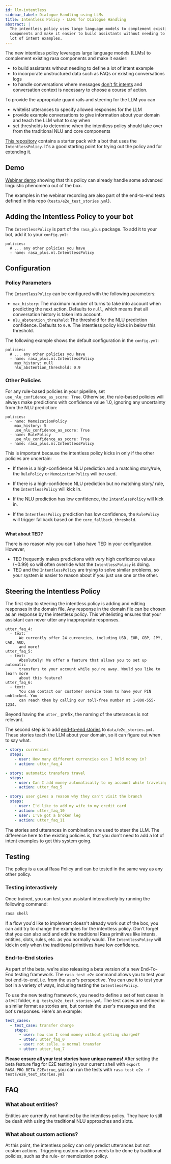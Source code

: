 ```yaml
---
id: llm-intentless
sidebar_label: Dialogue Handling using LLMs
title: Intentless Policy - LLMs for Dialogue Handling
abstract: |
  The intentless policy uses large language models to complement existing rasa
  components and make it easier to build assistants without needing to define a
  lot of intent examples.
---
```



<RasaLabsLabel />

<RasaLabsBanner />

The new intentless policy leverages large language models (LLMs) to complement
existing rasa components and make it easier:

- to build assistants without needing to define a lot of intent example
- to incorporate unstructured data such as FAQs or existing conversations logs
- to handle conversations where messages
  [don't fit intents](https://rasa.com/blog/were-a-step-closer-to-getting-rid-of-intents/)
  and conversation context is necessary to choose a course of action.

To provide the appropriate guard rails and steering for the LLM you can

- whitelist utterances to specify allowed responses for the LLM
- provide example conversations to give information about your domain and teach
  the LLM what to say when
- set thresholds to determine when the intentless policy should take over from
  the traditional NLU and core components

[This repository](https://github.com/RasaHQ/starter-pack-intentless-policy) contains a starter pack with a bot that uses the
`IntentlessPolicy`. It's a good starting point for trying out the policy and for
extending it.

## Demo

[Webinar demo](https://hubs.ly/Q01CLhyG0) showing that this policy can already
handle some advanced linguistic phenomena out of the box.

The examples in the webinar recording are also part of the end-to-end tests
defined in this repo (`tests/e2e_test_stories.yml`).

## Adding the Intentless Policy to your bot

The `IntentlessPolicy` is part of the `rasa_plus` package. To add it to your
bot, add it to your `config.yml`:

```yaml-rasa title="config.yml"
policies:
  # ... any other policies you have
  - name: rasa_plus.ml.IntentlessPolicy
```

## Configuration

### Policy Parameters
The `IntentlessPolicy` can be configured with the following parameters:

- `max_history`: The maximum number of turns to take into account when
  predicting the next action. Defaults to `null`, which means that all
  conversation history is taken into account.
- `nlu_abstention_threshold`: The threshold for the NLU prediction confidence.
  Defaults to `0.9`. The intentless policy kicks in below this threshold.

The following example shows the default configuration in the `config.yml`:

```yaml-rasa title="config.yml"
policies:
  # ... any other policies you have
  - name: rasa_plus.ml.IntentlessPolicy
    max_history: null
    nlu_abstention_threshold: 0.9
```

### Other Policies

For any rule-based policies in your pipeline, set
`use_nlu_confidence_as_score: True`. Otherwise, the rule-based policies will
always make predictions with confidence value 1.0, ignoring any uncertainty from
the NLU prediction:

```yaml-rasa title="config.yml"
policies:
  - name: MemoizationPolicy
    max_history: 5
    use_nlu_confidence_as_score: True
  - name: RulePolicy
    use_nlu_confidence_as_score: True
  - name: rasa_plus.ml.IntentlessPolicy
```

This is important because the intentless policy kicks in only if the other
policies are uncertain:

- If there is a high-confidence NLU prediction and a matching story/rule, the
  `RulePolicy` or `MemoizationPolicy` will be used.

- If there is a high-confidence NLU prediction but no matching story/ rule, the
  `IntentlessPolicy` will kick in.

- If the NLU prediction has low confidence, the `IntentlessPolicy` will kick in.

- If the `IntentlessPolicy` prediction has low confidence, the `RulePolicy` will
  trigger fallback based on the `core_fallback_threshold`.

<Image
  img={intentlessPolicyInteraction}
  caption="When does the intentless policy predict"
  alt=""
/>

**What about TED?**

There is no reason why you can't also have TED in your configuration. However,

- TED frequently makes predictions with very high confidence values (~0.99) so
  will often override what the `IntentlessPolicy` is doing.
- TED and the `IntentlessPolicy` are trying to solve similar problems, so your
  system is easier to reason about if you just use one or the other.

## Steering the Intentless Policy

The first step to steering the intentless policy is adding and editing responses
in the domain file. Any response in the domain file can be chosen as an response
by the intentless policy. This whitelisting ensures that your assistant can
never utter any inappropriate responses.

```yaml-rasa title="domain.yml"
utter_faq_4:
  - text:
      We currently offer 24 currencies, including USD, EUR, GBP, JPY, CAD, AUD,
      and more!
utter_faq_5:
  - text:
      Absolutely! We offer a feature that allows you to set up automatic
      transfers to your account while you're away. Would you like to learn more
      about this feature?
utter_faq_6:
  - text:
      You can contact our customer service team to have your PIN unblocked. You
      can reach them by calling our toll-free number at 1-800-555-1234.
```

Beyond having the `utter_` prefix, the naming of the utterances is not relevant.

The second step is to add
[end-to-end stories](../training-data-format.mdx#end-to-end-training)
to `data/e2e_stories.yml`. These stories teach the LLM about your domain, so it
can figure out when to say what.

```yaml title="data/e2e_stories.yml"
- story: currencies
  steps:
    - user: How many different currencies can I hold money in?
    - action: utter_faq_4

- story: automatic transfers travel
  steps:
    - user: Can I add money automatically to my account while traveling?
    - action: utter_faq_5

- story: user gives a reason why they can't visit the branch
  steps:
    - user: I'd like to add my wife to my credit card
    - action: utter_faq_10
    - user: I've got a broken leg
    - action: utter_faq_11
```

The stories and utterances in combination are used to steer the LLM. The
difference here to the existing policies is, that you don't need to add a lot of
intent examples to get this system going.

## Testing

The policy is a usual Rasa Policy and can be tested in the same way as any other
policy.

### Testing interactively
Once trained, you can test your assistant interactively by running the following
command:

```bash
rasa shell
```

If a flow you'd like to implement doesn't already work out of the box, you can
add try to change the examples for the intentless policy. Don't forget that you
can also add and edit the traditional Rasa primitives like intents, entities,
slots, rules, etc. as you normally would. The `IntentlessPolicy` will kick in
only when the traditional primitives have low confidence.

### End-to-End stories

As part of the beta, we're also releasing a beta version of a new End-To-End
testing framework. The `rasa test e2e` command allows you to test your bot
end-to-end, i.e. from the user's perspective. You can use it to test your bot in
a variety of ways, including testing the `IntentlessPolicy`.

To use the new testing framework, you need to define a set of test cases in a
test folder, e.g. `tests/e2e_test_stories.yml`. The test cases are defined in a
similar format as stories are, but contain the user's messages and the bot's
responses. Here's an example:

```yaml title="tests/e2e_test_stories.yml"
test_cases:
  - test_case: transfer charge
    steps:
      - user: how can I send money without getting charged?
      - utter: utter_faq_0
      - user: not zelle. a normal transfer
      - utter: utter_faq_7
```

**Please ensure all your test stories have unique names!** After setting the
beta feature flag for E2E testing in your current shell with
`export RASA_PRO_BETA_E2E=true`, you can run the tests with
`rasa test e2e -f tests/e2e_test_stories.yml`

## FAQ

### What about entities?

Entities are currently not handled by the intentless policy. They have to still
be dealt with using the traditional NLU approaches and slots.

### What about custom actions?

At this point, the intentless policy can only predict utterances but not custom
actions. Triggering custom actions needs to be done by traditional policies,
such as the rule- or memoization policy.
